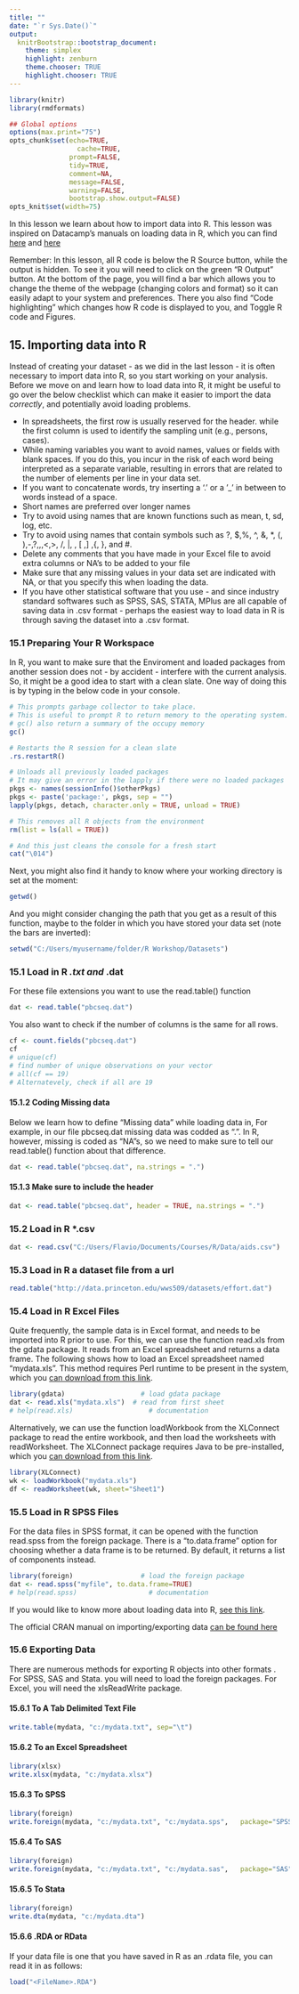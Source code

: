```yaml
---
title: ""
date: "`r Sys.Date()`"
output:
  knitrBootstrap::bootstrap_document:
    theme: simplex
    highlight: zenburn
    theme.chooser: TRUE
    highlight.chooser: TRUE
---
```


```r
library(knitr)
library(rmdformats)

## Global options
options(max.print="75")
opts_chunk$set(echo=TRUE,
	             cache=TRUE,
               prompt=FALSE,
               tidy=TRUE,
               comment=NA,
               message=FALSE,
               warning=FALSE,
               bootstrap.show.output=FALSE)
opts_knit$set(width=75)
```

In this lesson we learn about how to import data into R. This lesson was inspired on Datacamp's manuals on loading data in R, which you can find [here](https://www.datacamp.com/community/tutorials/r-tutorial-read-excel-into-r#gs.7tKxgHg) and [here](https://www.datacamp.com/community/tutorials/r-data-import-tutorial#gs.xrP7WZM)

Remember: In this lesson, all R code is below the R Source button, while the output is hidden. To see it you will need to click on the green "R Output" button. At the bottom of the page, you will find a bar which allows you to change the theme of the webpage (changing colors and format) so it can easily adapt to your system and preferences. There you also find "Code highlighting" which changes how R code is displayed to you, and Toggle R code and Figures.

## 15. Importing data into R

Instead of creating your dataset - as we did in the last lesson - it is often necessary to import data into R, so you start working on your analysis. Before we move on and learn how to load data into R, it might be useful to go over the below checklist which can make it easier to import the data _correctly_, and potentially avoid loading problems.   

* In spreadsheets, the first row is usually reserved for the header.
while the first column is used to identify the sampling unit (e.g., persons, cases). 
* While naming variables you want to avoid names, values or fields with blank spaces. If you do this, you incur in the risk of each word being interpreted as a separate variable, resulting in errors that are related to the number of elements per line in your data set.
* If you want to concatenate words, try inserting a '.' or a '_' in between to words instead of a space.
* Short names are preferred over longer names
* Try to avoid using names that are known functions such as mean, t, sd, log, etc.
* Try to avoid using names that contain symbols such as ?, $,%, ^, &, *, (, ),-,?,,,<,>, /, |, \, [ ,] ,{, }, and #.
* Delete any comments that you have made in your Excel file to avoid extra columns or NA's to be added to your file
* Make sure that any missing values in your data set are indicated with NA, or that you specify this when loading the data.
* If you have other statistical software that you use - and since industry standard softwares such as SPSS, SAS, STATA, MPlus are all capable of saving data in .csv format - perhaps the easiest way to load data in R is through saving the dataset into a .csv format.

### 15.1 Preparing Your R Workspace

In R, you want to make sure that the Enviroment and loaded packages from another session does not - by accident - interfere with the current analysis. So, it might be a good idea to start with a clean slate. One way of doing this is by typing in the below code in your console.

```r
# This prompts garbage collector to take place. 
# This is useful to prompt R to return memory to the operating system.
# gc() also return a summary of the occupy memory
gc()

# Restarts the R session for a clean slate
.rs.restartR() 

# Unloads all previously loaded packages
# It may give an error in the lapply if there were no loaded packages
pkgs <- names(sessionInfo()$otherPkgs) 
pkgs <- paste('package:', pkgs, sep = "")
lapply(pkgs, detach, character.only = TRUE, unload = TRUE)

# This removes all R objects from the environment
rm(list = ls(all = TRUE))

# And this just cleans the console for a fresh start
cat("\014")  
```

Next, you might also find it handy to know where your working directory is set at the moment:

```r
getwd()
```

And you might consider changing the path that you get as a result of this function, maybe to the folder in which you have stored your data set (note the bars are inverted):

```r
setwd("C:/Users/myusername/folder/R Workshop/Datasets")
```




### 15.1 Load in R *.txt and *.dat

For these file extensions you want to use the read.table() function

```r
dat <- read.table("pbcseq.dat")
```

You also want to check if the number of columns is the same for all rows.
```r
cf <- count.fields("pbcseq.dat")
cf
# unique(cf)     
# find number of unique observations on your vector
# all(cf == 19)  
# Alternatevely, check if all are 19
```

#### 15.1.2 Coding Missing data

Below we learn how to define "Missing data" while loading data in, For example, in our file pbcseq.dat missing data was codded as ".". In R, however, missing is coded as "NA"s, so we need to make sure to tell our read.table() function about that difference.

```r
dat <- read.table("pbcseq.dat", na.strings = ".") 
```

#### 15.1.3 Make sure to include the header

```r
dat <- read.table("pbcseq.dat", header = TRUE, na.strings = ".")
```

### 15.2 Load in R *.csv

```r
dat <- read.csv("C:/Users/Flavio/Documents/Courses/R/Data/aids.csv")
```

### 15.3 Load in R a dataset file from a url

```r
read.table("http://data.princeton.edu/wws509/datasets/effort.dat")
```

### 15.4 Load in R Excel Files

Quite frequently, the sample data is in Excel format, and needs to be imported into R prior to use. For this, we can use the function read.xls from the gdata package. It reads from an Excel spreadsheet and returns a data frame. The following shows how to load an Excel spreadsheet named "mydata.xls". This method requires Perl runtime to be present in the system, which you [can download from this link](https://www.perl.org/get.html).

```r
library(gdata)                   # load gdata package 
dat <- read.xls("mydata.xls")  # read from first sheet
# help(read.xls)                   # documentation
```

Alternatively, we can use the function loadWorkbook from the XLConnect package to read the entire workbook, and then load the worksheets with readWorksheet. The XLConnect package requires Java to be pre-installed, which you [can download from this link](https://www.java.com/en/download/).

```r
library(XLConnect)              
wk <- loadWorkbook("mydata.xls") 
df <- readWorksheet(wk, sheet="Sheet1")
```

### 15.5 Load in R SPSS Files

For the data files in SPSS format, it can be opened with the function read.spss from the foreign package. There is a "to.data.frame" option for choosing whether a data frame is to be returned. By default, it returns a list of components instead.

```r
library(foreign)                 # load the foreign package 
dat <- read.spss("myfile", to.data.frame=TRUE)
# help(read.spss)                  # documentation 
```

If you would like to know more about loading data into R, [see this link](https://www.r-bloggers.com/importing-data-into-r-part-two/). 

The official CRAN manual on importing/exporting data [can be found here](https://cran.r-project.org/doc/manuals/r-release/R-data.html)

### 15.6 Exporting Data

There are numerous methods for exporting R objects into other formats . For SPSS, SAS and Stata. you will need to load the foreign packages. For Excel, you will need the xlsReadWrite package.

#### 15.6.1 To A Tab Delimited Text File

```r
write.table(mydata, "c:/mydata.txt", sep="\t")
```

####  15.6.2 To an Excel Spreadsheet

```r
library(xlsx)
write.xlsx(mydata, "c:/mydata.xlsx")
```

####  15.6.3 To SPSS

```r
library(foreign)
write.foreign(mydata, "c:/mydata.txt", "c:/mydata.sps",   package="SPSS")
```

####  15.6.4 To SAS

```r
library(foreign)
write.foreign(mydata, "c:/mydata.txt", "c:/mydata.sas",   package="SAS")
```

####  15.6.5 To Stata

```r
library(foreign)
write.dta(mydata, "c:/mydata.dta")
```

####  15.6.6 .RDA or RData 

If your data file is one that you have saved in R as an .rdata file, you can read it in as follows:

```r
load("<FileName>.RDA")
```

